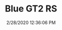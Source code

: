 ---
width: 2000
height: 1333
title: Blue GT2 RS
description: A Magnus Walker 993 interior.
date: 2/28/2020 12:36:06 PM
cameraMake: Sony
cameraModel: ILCE-7M3
lens: ZEISS Batis 1.8/85
settingsfStop: f/1.8
settingsISO: ISO 100
settingsShutter: 1/250
settingsFocalLength: 85 mm
---
